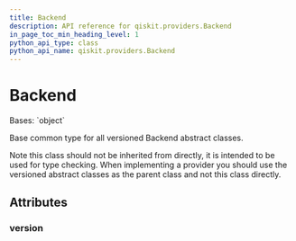 ```yaml
---
title: Backend
description: API reference for qiskit.providers.Backend
in_page_toc_min_heading_level: 1
python_api_type: class
python_api_name: qiskit.providers.Backend
---
```


# Backend

<Class id="qiskit.providers.Backend" isDedicatedPage={true} github="https://github.com/qiskit/qiskit/tree/stable/0.21/qiskit/providers/backend.py" signature="Backend">
  Bases: `object`

  Base common type for all versioned Backend abstract classes.

  Note this class should not be inherited from directly, it is intended to be used for type checking. When implementing a provider you should use the versioned abstract classes as the parent class and not this class directly.

  ## Attributes

  ### version

  <Attribute id="qiskit.providers.Backend.version" name="version" attributeValue="= 0" />
</Class>

